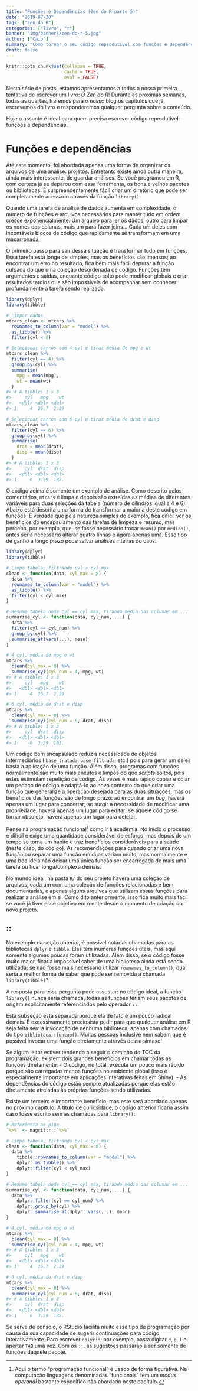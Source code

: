 ```yaml
---
title: "Funções e Dependências (Zen do R parte 5)"
date: "2019-07-30"
tags: ["zen do R"]
categories: ["livro", "r"]
banner: "img/banners/zen-do-r-5.jpg"
author: ["Caio"]
summary: "Como tornar o seu código reprodutível com funções e dependências."
draft: false
---
```


```r
knitr::opts_chunk$set(collapse = TRUE, 
                      cache = TRUE, 
                      eval = FALSE)
```

Nesta série de posts, estamos apresentamos a todos a nossa primeira tentativa de
escrever um livro: [*O Zen do R*](https://curso-r.github.io/zen-do-r/)! Durante
as próximas semanas, todas as quartas, traremos para o nosso blog os capítulos
que já escrevemos do livro e responderemos qualquer pergunta sobre o conteúdo.

Hoje o assunto é ideal para quem precisa escrever código reprodutível: funções
e dependências.

# Funções e dependências

Até este momento, foi abordada apenas uma forma de organizar os arquivos de uma
análise: projetos. Entretanto existe ainda outra maneira, ainda mais
interessante, de guardar análises. Se você programou em R, com certeza já se
deparou com essa ferramenta, os bons e velhos pacotes ou bibliotecas. É
surpreendentemente fácil criar um diretório que pode ser completamente acessado
através da função `library()`.

Quando uma tarefa de análise de dados aumenta em complexidade, o número de
funções e arquivos necessários para manter tudo em ordem cresce
exponencialmente. Um arquivo para ler os dados, outro para limpar os nomes das
colunas, mais um para fazer joins... Cada um deles com incontáveis blocos de
código que rapidamente se transformam em uma
[macarronada](https://pt.wikipedia.org/wiki/C%C3%B3digo_espaguete).

O primeiro passo para sair dessa situação é transformar tudo em funções. Essa
tarefa está longe de simples, mas os benefícios são imensos; ao encontrar um
erro no resultado, fica bem mais fácil depurar a função culpada do que uma
coleção desordenada de código. Funções têm argumentos e saídas, enquanto código
solto pode modificar globais e criar resultados tardios que são impossíveis de
acompanhar sem conhecer profundamente a tarefa sendo realizada.

```r
library(dplyr)
library(tibble)

# Limpar dados
mtcars_clean <- mtcars %>%
  rownames_to_column(var = "model") %>%
  as_tibble() %>%
  filter(cyl < 8)

# Selecionar carros com 4 cyl e tirar média de mpg e wt
mtcars_clean %>%
  filter(cyl == 4) %>%
  group_by(cyl) %>%
  summarise(
    mpg = mean(mpg),
    wt = mean(wt)
  )
#> # A tibble: 1 x 3
#>     cyl   mpg    wt
#>   <dbl> <dbl> <dbl>
#> 1     4  26.7  2.29

# Selecionar carros com 6 cyl e tirar média de drat e disp
mtcars_clean %>%
  filter(cyl == 6) %>%
  group_by(cyl) %>%
  summarise(
    drat = mean(drat),
    disp = mean(disp)
  )
#> # A tibble: 1 x 3
#>     cyl  drat  disp
#>   <dbl> <dbl> <dbl>
#> 1     6  3.59  183.
```

O código acima é somente um exemplo de análise. Como descrito pelos comentários,
`mtcars` é limpa e depois são extraídas as médias de diferentes variáveis para
duas seleções da tabela (número de cilindros igual a 4 e 6). Abaixo está
descrita uma forma de transformar a maioria deste código em funções. É verdade
que pela natureza simples do exemplo, fica difícil ver os benefícios do
encapsulamento das tarefas de limpeza e resumo, mas perceba, por exemplo, que,
se fosse necessário trocar `mean()` por `median()`, antes seria necessário
alterar quatro linhas e agora apenas uma. Esse tipo de ganho a longo prazo pode
salvar análises inteiras do caos.

```r
library(dplyr)
library(tibble)

# Limpa tabela, filtrando cyl < cyl_max
clean <- function(data, cyl_max = 8) {
  data %>%
  rownames_to_column(var = "model") %>%
  as_tibble() %>%
  filter(cyl < cyl_max)
}

# Resume tabela onde cyl == cyl_max, tirando média das colunas em ...
summarise_cyl <- function(data, cyl_num, ...) {
  data %>%
  filter(cyl == cyl_num) %>%
  group_by(cyl) %>%
  summarise_at(vars(...), mean)
}

# 4 cyl, média de mpg e wt
mtcars %>%
  clean(cyl_max = 8) %>%
  summarise_cyl(cyl_num = 4, mpg, wt)
#> # A tibble: 1 x 3
#>     cyl   mpg    wt
#>   <dbl> <dbl> <dbl>
#> 1     4  26.7  2.29

# 6 cyl, média de drat e disp
mtcars %>%
  clean(cyl_max = 8) %>%
  summarise_cyl(cyl_num = 6, drat, disp)
#> # A tibble: 1 x 3
#>     cyl  drat  disp
#>   <dbl> <dbl> <dbl>
#> 1     6  3.59  183.
```

Um código bem encapsulado reduz a necessidade de objetos intermediários (
`base_tratada`, `base_filtrada`, etc.) pois para gerar um deles basta a
aplicação de uma função. Além disso, programas com funções normalmente são muito
mais enxutos e limpos do que *scripts* soltos, pois estes estimulam repetição de
código. Às vezes é mais rápido copiar e colar um pedaço de código e adaptá-lo ao
novo contexto do que criar uma função que generalize a operação desejada para as
duas situações, mas os benefícios das funções são de longo prazo: ao encontrar
um *bug*, haverá apenas um lugar para concertar; se surgir a necessidade de
modificar uma propriedade, haverá apenas um lugar para editar; se aquele código
se tornar obsoleto, haverá apenas um lugar para deletar.

Pense na programação funcional[^1] como ir à academia. No início o processo é
difícil e exige uma quantidade considerável de esforço, mas depois de um tempo
se torna um hábito e traz benefícios consideráveis para a saúde (neste caso, do
código). As recomendações para quando criar uma nova função ou separar uma
função em duas variam muito, mas normalmente é uma boa ideia não deixar uma
única função ser encarregada de mais uma tarefa ou ficar longa/complexa demais.

[^1]: Aqui o termo "programação funcional" é usado de forma figurativa. Na
computação linguagens denominadas "funcionais" tem um *modus operandi* bastante
específico não abordado neste capítulo.

No mundo ideal, na pasta `R/` do seu projeto haverá uma coleção de arquivos,
cada um com uma coleção de funções relacionadas e bem documentadas, e apenas
alguns arquivos que utilizam essas funções para realizar a análise em si. Como
dito anteriormente, isso fica muito mais fácil se você já tiver esse objetivo em
mente desde o momento de criação do novo projeto.

## ::

No exemplo da seção anterior, é possível notar as chamadas para as bibliotecas
`dplyr` e `tibble`. Elas têm inúmeras funções úteis, mas aqui somente algumas
poucas foram utilizadas. Além disso, se o código fosse muito maior, ficaria
impossível saber de uma biblioteca ainda está sendo utilizada; se não fosse mais
necessário utilizar `rownames_to_column()`, qual seria a melhor forma de saber
que pode ser removida a chamada `library(tibble)`?

A resposta para essa pergunta pode assustar: no código ideal, a função
`library()` nunca seria chamada, todas as funções teriam seus pacotes de origem
explicitamente referenciados pelo operador `::`.

Esta subseção está separada porque ela de fato é um pouco radical demais. É
excessivamente preciosista pedir para que qualquer análise em R seja feita sem
a invocação de nenhuma biblioteca, apenas com chamadas do tipo
`biblioteca::funcao()`. Muitas pessoas inclusive nem sabem que é possível
invocar uma função diretamente através dessa sintaxe!

Se algum leitor estiver tendendo a seguir o caminho do TOC da programação,
existem dois grandes benefícios em chamar todas as funções diretamente:
- O código, no total, executa um pouco mais rápido porque são carregadas menos
funções no ambiente global (isso é especialmente importante em aplicações
interativas feitas em Shiny).
- As dependências do código estão sempre atualizadas porque elas estão
diretamente atreladas às próprias funções sendo utilizadas.

Existe um terceiro e importante benefício, mas este será abordado apenas no
próximo capítulo. A título de curiosidade, o código anterior ficaria assim caso
fosse escrito sem as chamadas para `library()`:

```r
# Referência ao pipe
`%>%` <- magrittr::`%>%`

# Limpa tabela, filtrando cyl < cyl_max
clean <- function(data, cyl_max = 8) {
  data %>%
    tibble::rownames_to_column(var = "model") %>%
    dplyr::as_tibble() %>%
    dplyr::filter(cyl < cyl_max)
}

# Resume tabela onde cyl == cyl_max, tirando média das colunas em ...
summarise_cyl <- function(data, cyl_num, ...) {
  data %>%
    dplyr::filter(cyl == cyl_num) %>%
    dplyr::group_by(cyl) %>%
    dplyr::summarise_at(dplyr::vars(...), mean)
}

# 4 cyl, média de mpg e wt
mtcars %>%
  clean(cyl_max = 8) %>%
  summarise_cyl(cyl_num = 4, mpg, wt)
#> # A tibble: 1 x 3
#>     cyl   mpg    wt
#>   <dbl> <dbl> <dbl>
#> 1     4  26.7  2.29

# 6 cyl, média de drat e disp
mtcars %>%
  clean(cyl_max = 8) %>%
  summarise_cyl(cyl_num = 6, drat, disp)
#> # A tibble: 1 x 3
#>     cyl  drat  disp
#>   <dbl> <dbl> <dbl>
#> 1     6  3.59  183.
```

Se serve de consolo, o RStudio facilita muito esse tipo de programação por causa
da sua capacidade de sugerir continuações para código interativamente. Para
escrever `dplyr::`, por exemplo, basta digitar `d`, `p`, `l` e apertar `TAB` uma
vez. Com os `::`, as sugestões passarão a ser somente de funções daquele pacote.
